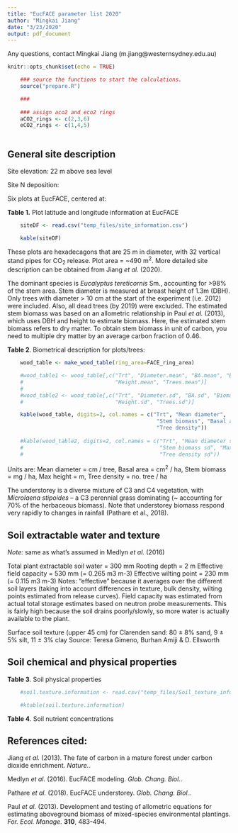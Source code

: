 ```yaml
---
title: "EucFACE parameter list 2020"
author: "Mingkai Jiang"
date: "3/23/2020"
output: pdf_document
---
```


Any questions, contact Mingkai Jiang (m.jiang@westernsydney.edu.au)


```r
knitr::opts_chunk$set(echo = TRUE)

    ### source the functions to start the calculations.
    source("prepare.R")

    ###
    
    ### assign aco2 and eco2 rings
    aCO2_rings <- c(2,3,6)
    eCO2_rings <- c(1,4,5)
    
```

## General site description
Site elevation: 22 m above sea level

Site N deposition: 

Six plots at EucFACE, centered at: 

**Table 1.** Plot latitude and longitude information at EucFACE

``` r
    siteDF <- read.csv("temp_files/site_information.csv")

    kable(siteDF)    

```

These plots are hexadecagons that are 25 m in diameter, with 32 vertical stand pipes for CO~2~ release. Plot area = ~490 m^2^. More detailed site description can be obtained from Jiang _et al._ (2020). 


The dominant species is _Eucalyptus tereticornis_ Sm., accounting for >98% of the stem area. Stem diameter is measured at breast height of 1.3m (DBH). Only trees with diameter > 10 cm at the start of the experiment (i.e. 2012) were included. Also, all dead trees (by 2019) were excluded. The estimated stem biomass was based on an allometric relationship in Paul _et al._ (2013), which uses DBH and height to estimate biomass. Here, the estimated stem biomass refers to dry matter. To obtain stem biomass in unit of carbon, you need to multiple dry matter by an average carbon fraction of 0.46. 


**Table 2**. Biometrical description for plots/trees:
``` r
    wood_table <- make_wood_table(ring_area=FACE_ring_area)

    #wood_table1 <- wood_table[,c("Trt", "Diameter.mean", "BA.mean", "Biomass.mean",
    #                             "Height.mean", "Trees.mean")]
    #
    #wood_table2 <- wood_table[,c("Trt", "Diameter.sd", "BA.sd", "Biomass.sd",
    #                             "Height.sd", "Trees.sd")]

    kable(wood_table, digits=2, col.names = c("Trt", "Mean diameter", 
                                               "Stem biomass", "Basal area", "Max height", 
                                               "Tree density"))  
    
    #kable(wood_table2, digits=2, col.names = c("Trt", "Mean diameter sd", "Basal area sd",
    #                                           "Stem biomass sd", "Max height sd", 
    #                                           "Tree density sd")) 

```

Units are: Mean diameter = cm / tree, Basal area = cm^2^ / ha,
Stem biomass = mg / ha, Max height = m, Tree density = no. tree / ha


The understorey is a diverse mixture of C3 and C4 vegetation, with _Microlaena stipoides_ – a C3 perennial grass dominating (~ accounting for 70% of the herbaceous biomass). Note that understorey biomass respond very rapidly to changes in rainfall (Pathare et al., 2018).


## Soil extractable water and texture 

_Note:_ same as what's assumed in Medlyn _et al._ (2016)

Total plant extractable soil water = 300 mm
Rooting depth = 2 m 
Effective field capacity = 530 mm (= 0.265 m3 m-3)
Effective wilting point = 230 mm (= 0.115 m3 m-3)
Notes: “effective” because it averages over the different soil layers (taking into account differences in texture, bulk density, wilting points estimated from release curves). 
Field capacity was estimated from actual total storage estimates based on neutron probe measurements. This is fairly high because the soil drains poorly/slowly, so more water is actually available to the plant.

Surface soil texture (upper 45 cm) for Clarenden sand: 80 ± 8% sand, 9 ± 5% silt, 11 ± 3% clay
Source: Teresa Gimeno, Burhan Amiji & D. Ellsworth


## Soil chemical and physical properties

**Table 3**. Soil physical properties
``` r
    #soil.texture.information <- read.csv("temp_files/Soil_texture_information.csv")

    #ktable(soil.texture.information)    

```

**Table 4**. Soil nutrient concentrations

## 






## References cited:

Jiang _et al._ (2013). The fate of carbon in a mature forest under carbon dioxide enrichment. _Nature._.

Medlyn _et al._ (2016). EucFACE modeling. _Glob. Chang. Biol._.

Pathare _et al._ (2018). EucFACE understorey. _Glob. Chang. Biol._.

Paul _et al._ (2013). Development and testing of allometric equations for estimating aboveground biomass of mixed-species environmental plantings. _For. Ecol. Manage._ **310**, 483-494.


